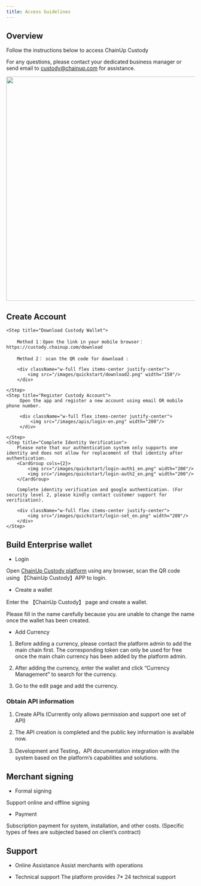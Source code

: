 ---
title: Access Guidelines
---

## Overview

Follow the instructions below to access ChainUp Custody

For any questions, please contact your dedicated business manager or send email to custody@chainup.com for assistance.

<div className="w-full flex items-center justify-center">
    <img src="/images/apis/cusotdy-process_en.png" width="600"/>
</div>


## Create Account

<Steps>

    <Step title="Download Custody Wallet">

        Method 1：Open the link in your mobile browser：https://custody.chainup.com/download

        Method 2： scan the QR code for download :

        <div className="w-full flex items-center justify-center">
            <img src="/images/quickstart/download2.png" width="150"/>
        </div>

    </Step>
    <Step title="Register Custody Account">
         Open the app and register a new account using email OR mobile phone number.

         <div className="w-full flex items-center justify-center">
             <img src="/images/apis/login-en.png" width="200"/>
         </div>

    </Step>
    <Step title="Complete Identity Verification">
        Please note that our authentication system only supports one identity and does not allow for replacement of that identity after authentication.
        <CardGroup cols={2}>
            <img src="/images/quickstart/login-auth1_en.png" width="200"/>
            <img src="/images/quickstart/login-auth2_en.png" width="200"/>
        </CardGroup>

        Complete identity verification and google authentication. (For security level 2, please kindly contact customer support for verification).

        <div className="w-full flex items-center justify-center">
            <img src="/images/quickstart/login-set_en.png" width="200"/>
        </div>
    </Step>

</Steps>


## Build Enterprise wallet

- Login

Open [ChainUp Custody platform](https://custody.chainup.com/) using any browser, scan the QR code using 【ChainUp Custody】APP to login.

- Create a wallet

Enter the 【ChainUp Custody】 page and create a wallet.

Please fill in the name carefully because you are unable to change the name once the wallet has been created.

- Add Currency

1. Before adding a currency, please contact the platform admin to add the main chain first. The corresponding token can only be used for free once the main chain currency has been added by the platform admin.

2. After adding the currency, enter the wallet and click “Currency Management” to search for the currency.

3. Go to the edit page and add the currency.


### Obtain API information

1. Create APIs (Currently only allows permission and support one set of API)

2. The API creation is completed and the public key information is available now.

3. Development and Testing，API documentation integration with the system based on the platform’s capabilities and solutions.



## Merchant signing

- Formal signing

Support online and offline signing

- Payment

Subscription payment for system, installation, and other costs. (Specific types of fees are subjected based on client’s contract)



## Support

- Online Assistance
Assist merchants with operations

- Technical support
The platform provides 7* 24 technical support